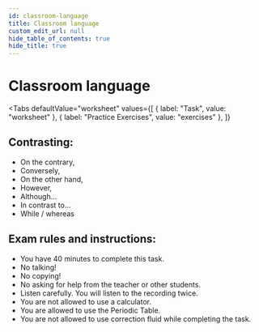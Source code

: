 ```yaml
---
id: classroom-language
title: Classroom language
custom_edit_url: null
hide_table_of_contents: true
hide_title: true
---
```



<Theme halogenoalkanes />

# Classroom language

<Tabs
  defaultValue="worksheet"
  values={[
    { label: "Task", value: "worksheet" },
    { label: "Practice Exercises", value: "exercises" },
  ]}
>

<TabItem value="worksheet">

## Contrasting: <AudioButton url="/media/Contrasting.ced080bd.mp3" />

- On the contrary,
- Conversely,
- On the other hand,
- However,
- Although...
- In contrast to...
- While / whereas

## Exam rules and instructions: <AudioButton url="/media/Exam rules and instructions.70f74614.mp3" />

- You have 40 minutes to complete this task.
- No talking!
- No copying!
- No asking for help from the teacher or other students.
- Listen carefully. You will listen to the recording twice.
- You are not allowed to use a calculator.
- You are allowed to use the Periodic Table.
- You are not allowed to use correction fluid while completing the task.

</TabItem>

<TabItem value="exercises">
  <Frame src="https://learningapps.org/watch?v=py8da1r9n21" height="400px" />
</TabItem>

</Tabs>
